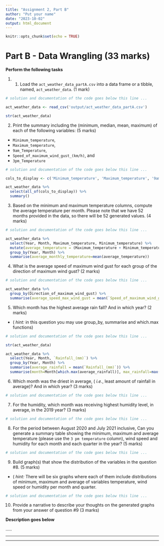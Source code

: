 ```yaml
---
title: "Assignment 2, Part B"
author: "Put your name"
date: "2023-10-02"
output: html_document
---
```


```r
knitr::opts_chunk$set(echo = TRUE)
```

# Part B - Data Wrangling			(33 marks)

**Perform the following tasks**

1. 1. Load the `act_weather_data_partA.csv` into a data frame or a tibble, named, `act_weather_data`. (1 mark)

```r
# solution and documentation of the code goes below this line ...

act_weather_data <- read_csv('output/act_weather_data_partA.csv')

str(act_weather_data)

```

2. Print the summary including the (minimum, median, mean, maximum) of each of the following variables: (5 marks)
  + `Minimum_temperature`,
  + `Maximum_temperature`,
  + ` 9am_Temperature`,
  + ` Speed_of_maximum_wind_gust_(km/h)`, and
  + `3pm_Temperature`

```r
# solution and documentation of the code goes below this line ...

cols_to_display <- c('Minimum_temperature', 'Maximum_temperature', '9am_Temperature',  'Speed_of_maximum_wind_gust_(km/h)', '3pm_Temperature')

act_weather_data %>% 
  select(all_of(cols_to_display)) %>% 
  summary()

```

3. Based on the minimum and maximum temperature columns, compute the average temperature per month. Please note that we have 52 months provided in the data, so there will be 52 generated values. (4 marks)

```r
# solution and documentation of the code goes below this line ...

act_weather_data %>% 
  select(Year, Month, Maximum_temperature, Minimum_temperature) %>%
  mutate(average_temperature = (Maximum_temperature + Minimum_temperature)/2) %>% 
  group_by(Year, Month) %>% 
  summarise(average_monthly_temperature=mean(average_temperature))

```

4. What is the average speed of maximum wind gust for each group of the direction of maximum wind gust? (2 marks)

```r
# solution and documentation of the code goes below this line ...

act_weather_data %>% 
  group_by(Direction_of_maximum_wind_gust) %>% 
  summarise(average_speed_max_wind_gust = mean(`Speed_of_maximum_wind_gust_(km/h)`))

```

5. Which month has the highest average rain fall? And in which year? (2 marks) 
- ( _hint:_ in this question you may use group_by, summarise and which.max functions)

```r
# solution and documentation of the code goes below this line ...

str(act_weather_data)

act_weather_data %>% 
  select(Year, Month, `Rainfall_(mm)`) %>% 
  group_by(Year, Month) %>% 
  summarise(average_rainfall = mean(`Rainfall_(mm)`)) %>% 
  summarise(month=Month[which.max(average_rainfall)], max_rainfall=max(average_rainfall))

```

6. Which month was the driest in average, ( _i.e._, least amount of rainfall in average)? And in which year? (3 marks)

```r
# solution and documentation of the code goes below this line ...

```

7. For the humidity, which month was receiving highest humidity level, in average, in the 2019 year? (3 marks)

```r
# solution and documentation of the code goes below this line ...

```

8. For the period between August 2020 and July 2021 inclusive, Can you generate a summary table showing the minimum, maximum and average temperature (please use the `3 pm temperature` column), wind speed and humidity for each month and each quarter in the year? (5 marks)

```r
# solution and documentation of the code goes below this line ...

```

9. Build graph(s) that show the distribution of the variables in the question #8. (5 marks)
- ( _hint:_ There will be six graphs where each of them include distributions of minimum, maximum and average of variables temperature, wind speed or humidity per month and quarter.

```r
# solution and documentation of the code goes below this line ...

```

10. Provide a narrative to describe your thoughts on the generated graphs from your answer of question #9 (3 marks)

**Description goes below**

.....

----

*** 
